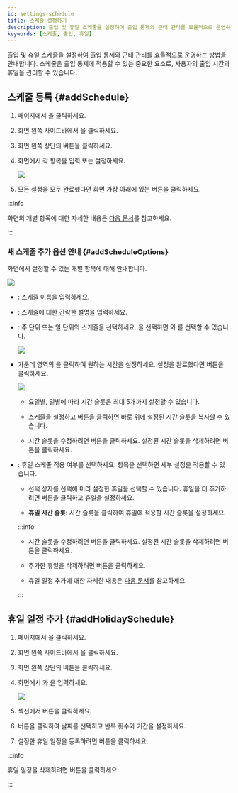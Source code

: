 ```yaml
---
id: settings-schedule
title: 스케줄 설정하기
description: 출입 및 휴일 스케줄을 설정하여 출입 통제와 근태 관리를 효율적으로 운영하세요.
keywords: [스케줄, 출입, 휴일]
---
```


출입 및 휴일 스케줄을 설정하여 출입 통제와 근태 관리를 효율적으로 운영하는 방법을 안내합니다. 스케줄은 출입 통제에 적용할 수 있는 중요한 요소로, 사용자의 출입 시간과 휴일을 관리할 수 있습니다.

## 스케줄 등록 {#addSchedule}

1. <Cmd sid='shell.header.launcher' /> 페이지에서 <Cmd sid='shell.header.setting' />을 클릭하세요.

1. 화면 왼쪽 사이드바에서 <Cmd sid='setting.menu.schedule.root' />을 클릭하세요.

1. 화면 왼쪽 상단의 <Cmd sid='button.func.addSchedule' product='2' /> 버튼을 클릭하세요.

1. <Cmd sid='schedule.addNewSchedule' product='2' /> 화면에서 각 항목을 입력 또는 설정하세요.

    <Image src='/img/biostarx-settings-schedule-add.png' />

1. 모든 설정을 모두 완료했다면 화면 가장 아래에 있는 <Cmd sid='button.apply' product='2' /> 버튼을 클릭하세요.

:::info

<Cmd sid='schedule.addNewSchedule' product='2' /> 화면의 개별 항목에 대한 자세한 내용은 [다음 문서](#addScheduleOptions)를 참고하세요.

:::


### 새 스케줄 추가 옵션 안내 {#addScheduleOptions}

<Cmd sid='schedule.addNewSchedule' product='2' /> 화면에서 설정할 수 있는 개별 항목에 대해 안내합니다.

<Image src='/img/biostarx-settings-schedule-add-extend.png' />

* <Cmd sid='common.name' product='2' />: 스케줄 이름을 입력하세요.

* <Cmd sid='common.description' product='2' />: 스케줄에 대한 간략한 설명을 입력하세요.

* <Cmd sid='common.type' product='2' />: 주 단위 또는 일 단위의 스케줄을 선택하세요. <Cmd sid='schedule.daily' product='2' />을 선택하면 <Cmd sid='schedule.cycle' product='2' />와 <Cmd sid='schedule.start_date' product='2' />를 선택할 수 있습니다.

  <Image src='/img/biostarx-settings-schedule-add-type-daily.png' />

* 가운데 영역의 <Cmd sid='shift.timeSegment' product='2' />을 클릭하여 원하는 시간을 설정하세요. 설정을 완료했다면 <Cmd sid='button.apply' product='2' /> 버튼을 클릭하세요.

  <Image src='/img/biostarx-settings-schedule-input-time-slot.png' />

  * 요일별, 일별에 따라 시간 슬롯은 최대 5개까지 설정할 수 있습니다.

  * 스케줄을 설정하고 <IcTslot /> 버튼을 클릭하면 바로 위에 설정된 시간 슬롯을 복사할 수 있습니다.

  * 시간 슬롯을 수정하려면 <IcEditUL /> 버튼을 클릭하세요. 설정된 시간 슬롯을 삭제하려면 <IcEraser /> 버튼을 클릭하세요.

* <Cmd sid='schedule.holidaySchedule' product='2' />: 휴일 스케줄 적용 여부를 선택하세요. 항목을 선택하면 세부 설정을 적용할 수 있습니다.

  * <Cmd sid='common.none' product='2' /> 선택 상자를 선택해 미리 설정한 휴일을 선택할 수 있습니다.  휴일을 더 추가하려면 <Cmd sid='button.plusAdd' product='2' /> 버튼을 클릭하고 휴일을 설정하세요.

  * **휴일 시간 슬롯**: 시간 슬롯을 클릭하여 휴일에 적용할 시간 슬롯을 설정하세요.

  :::info

  * 시간 슬롯을 수정하려면 <IcEditUL /> 버튼을 클릭하세요. 설정된 시간 슬롯을 삭제하려면 <IcEraser /> 버튼을 클릭하세요.

  * 추가한 휴일을 삭제하려면 <IcTrash2 /> 버튼을 클릭하세요.

  * 휴일 일정 추가에 대한 자세한 내용은 [다음 문서](#addHolidaySchedule)를 참고하세요.

  :::


## 휴일 일정 추가 {#addHolidaySchedule}

1. <Cmd sid='shell.header.launcher' /> 페이지에서 <Cmd sid='shell.header.setting' />을 클릭하세요.

1. 화면 왼쪽 사이드바에서 <Cmd sid='setting.menu.schedule.root' />을 클릭하세요.

1. 화면 왼쪽 상단의 <Cmd sid='button.func.addHoliday' product='2' /> 버튼을 클릭하세요.

1. <Cmd sid='schedule.addNewHoliday' product='2' /> 화면에서 <Cmd sid='common.name' product='2' />과 <Cmd sid='common.description' product='2' />을 입력하세요.

    <Image src='/img/biostarx-settings-schedule-add-holiday.png' />

1. <Cmd sid='common.detail' product='2' /> 섹션에서 <Cmd sid='button.addplus' product='2' /> 버튼을 클릭하세요.

1. <IcCalc /> 버튼을 클릭하여 날짜를 선택하고 반복 횟수와 기간을 설정하세요.

1. 설정한 휴일 일정을 등록하려면 <Cmd sid='button.apply' product='2' /> 버튼을 클릭하세요.

:::info

휴일 일정을 삭제하려면 <IcTrash2 /> 버튼을 클릭하세요.

:::